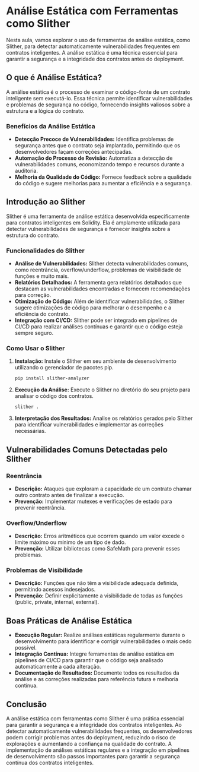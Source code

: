 # Análise Estática com Ferramentas como Slither

Nesta aula, vamos explorar o uso de ferramentas de análise estática, como Slither, para detectar automaticamente vulnerabilidades frequentes em contratos inteligentes. A análise estática é uma técnica essencial para garantir a segurança e a integridade dos contratos antes do deployment.

## O que é Análise Estática?

A análise estática é o processo de examinar o código-fonte de um contrato inteligente sem executá-lo. Essa técnica permite identificar vulnerabilidades e problemas de segurança no código, fornecendo insights valiosos sobre a estrutura e a lógica do contrato.

### Benefícios da Análise Estática

- **Detecção Precoce de Vulnerabilidades:** Identifica problemas de segurança antes que o contrato seja implantado, permitindo que os desenvolvedores façam correções antecipadas.
- **Automação do Processo de Revisão:** Automatiza a detecção de vulnerabilidades comuns, economizando tempo e recursos durante a auditoria.
- **Melhoria da Qualidade do Código:** Fornece feedback sobre a qualidade do código e sugere melhorias para aumentar a eficiência e a segurança.

## Introdução ao Slither

Slither é uma ferramenta de análise estática desenvolvida especificamente para contratos inteligentes em Solidity. Ela é amplamente utilizada para detectar vulnerabilidades de segurança e fornecer insights sobre a estrutura do contrato.

### Funcionalidades do Slither

- **Análise de Vulnerabilidades:** Slither detecta vulnerabilidades comuns, como reentrância, overflow/underflow, problemas de visibilidade de funções e muito mais.
- **Relatórios Detalhados:** A ferramenta gera relatórios detalhados que destacam as vulnerabilidades encontradas e fornecem recomendações para correção.
- **Otimização de Código:** Além de identificar vulnerabilidades, o Slither sugere otimizações de código para melhorar o desempenho e a eficiência do contrato.
- **Integração com CI/CD:** Slither pode ser integrado em pipelines de CI/CD para realizar análises contínuas e garantir que o código esteja sempre seguro.

### Como Usar o Slither

1. **Instalação:** Instale o Slither em seu ambiente de desenvolvimento utilizando o gerenciador de pacotes pip.

   ```bash
   pip install slither-analyzer
   ```

2. **Execução da Análise:** Execute o Slither no diretório do seu projeto para analisar o código dos contratos.

   ```bash
   slither .
   ```

3. **Interpretação dos Resultados:** Analise os relatórios gerados pelo Slither para identificar vulnerabilidades e implementar as correções necessárias.

## Vulnerabilidades Comuns Detectadas pelo Slither

### Reentrância

- **Descrição:** Ataques que exploram a capacidade de um contrato chamar outro contrato antes de finalizar a execução.
- **Prevenção:** Implementar mutexes e verificações de estado para prevenir reentrância.

### Overflow/Underflow

- **Descrição:** Erros aritméticos que ocorrem quando um valor excede o limite máximo ou mínimo de um tipo de dado.
- **Prevenção:** Utilizar bibliotecas como SafeMath para prevenir esses problemas.

### Problemas de Visibilidade

- **Descrição:** Funções que não têm a visibilidade adequada definida, permitindo acessos indesejados.
- **Prevenção:** Definir explicitamente a visibilidade de todas as funções (public, private, internal, external).

## Boas Práticas de Análise Estática

- **Execução Regular:** Realize análises estáticas regularmente durante o desenvolvimento para identificar e corrigir vulnerabilidades o mais cedo possível.
- **Integração Contínua:** Integre ferramentas de análise estática em pipelines de CI/CD para garantir que o código seja analisado automaticamente a cada alteração.
- **Documentação de Resultados:** Documente todos os resultados da análise e as correções realizadas para referência futura e melhoria contínua.

## Conclusão

A análise estática com ferramentas como Slither é uma prática essencial para garantir a segurança e a integridade dos contratos inteligentes. Ao detectar automaticamente vulnerabilidades frequentes, os desenvolvedores podem corrigir problemas antes do deployment, reduzindo o risco de explorações e aumentando a confiança na qualidade do contrato. A implementação de análises estáticas regulares e a integração em pipelines de desenvolvimento são passos importantes para garantir a segurança contínua dos contratos inteligentes.
